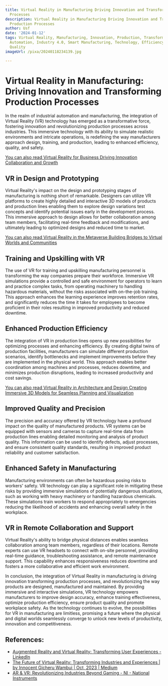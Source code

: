 ```yaml
---
title: Virtual Reality in Manufacturing Driving Innovation and Transforming Production
  Processes
description: Virtual Reality in Manufacturing Driving Innovation and Transforming
  Production Processes
author: Usf
date: '2024-01-12'
tags: Virtual Reality, Manufacturing, Innovation, Production, Transformation, Digitalization,
  Automation, Industry 4.0, Smart Manufacturing, Technology, Efficiency, Productivity,
  Quality
imageUrl: /pixa/20240118234139.jpg

---
```

# Virtual Reality in Manufacturing: Driving Innovation and Transforming Production Processes

In the realm of industrial automation  and manufacturing, the integration of Virtual Reality (VR) technology has emerged as a transformative force, fostering innovation and revolutionizing production processes across industries. This immersive technology with its ability to simulate realistic environments and intricate operations, is redefining the way manufacturers approach design, training, and production, leading to enhanced efficiency, quality, and safety.

[You can also read Virtual Reality for Business Driving Innovation Collaboration  and Growth](Virtual%20Reality%20for%20Business%20Driving%20Innovation%2C%20Collaboration%2C%20and%20Growth)


## VR in  Design and Prototyping
Virtual Reality's  impact on the design and prototyping stages of  manufacturing is nothing short of remarkable.  Designers can utilize VR platforms to create highly detailed and interactive 3D models of products and production lines enabling them to explore design variations test  concepts and identify potential  issues early in the development process. This immersive approach to design allows for better collaboration among team members, facilitating real-time  feedback and modifications,  and ultimately leading to optimized designs and reduced time to market.

[You can also  read Virtual Reality in  the  Metaverse Building Bridges to Virtual Worlds and Communities](Virtual%20Reality%20in%20the%20Metaverse%20Building%20Bridges%20to%20Virtual%20Worlds%20and%20Communities)


## Training and Upskilling with VR
The use of VR for training  and upskilling manufacturing personnel  is transforming the way companies  prepare  their workforce. Immersive VR simulations  provide a  controlled and safe environment for operators to learn and practice complex  tasks, from operating machinery to handling hazardous materials, without the risks associated  with on-the-job  training. This  approach enhances  the learning experience improves retention rates, and significantly reduces the time it  takes for employees to become proficient in their roles resulting in  improved productivity and reduced downtime.

## Enhanced Production Efficiency
The integration of  VR in production lines opens up new possibilities for optimizing processes and enhancing efficiency. By creating digital twins of production facilities, manufacturers can simulate different production scenarios, identify bottlenecks and implement improvements before they are implemented in the physical world. This approach  enables better coordination among machines and processes, reduces  downtime, and minimizes production disruptions, leading to increased  productivity and cost savings.

[You can also read Virtual Reality in Architecture and Design  Creating Immersive 3D Models for Seamless Planning and Visualization](Virtual%20Reality%20in%20Architecture%20and%20Design%20Creating%20Immersive%203D%20Models%20for%20Seamless%20Planning%20and%20Visualization)


## Improved Quality and Precision
The precision and accuracy offered by VR technology have a profound  impact on the quality of manufactured products. VR systems can be equipped with sensors and  cameras to capture real-time  data from production lines enabling detailed  monitoring and analysis of  product quality. This information can be used to identify defects, adjust processes, and ensure consistent quality  standards, resulting  in improved product reliability and customer satisfaction.

## Enhanced Safety  in Manufacturing
Manufacturing environments can often be hazardous posing risks to workers' safety. VR technology can play  a significant role in mitigating these risks by providing immersive simulations  of potentially  dangerous situations, such as working with heavy machinery  or handling hazardous chemicals. These simulations train workers to respond appropriately to  emergencies reducing the likelihood of accidents and enhancing overall  safety in  the workplace.

## VR in Remote Collaboration  and Support
Virtual Reality's ability to bridge physical distances enables seamless collaboration among team members, regardless  of their locations. Remote  experts can use VR  headsets to connect with on-site personnel, providing real-time guidance, troubleshooting assistance, and remote maintenance support. This  capability enhances responsiveness  reduces downtime and fosters a more collaborative and efficient work  environment.

In conclusion, the integration of Virtual Reality in manufacturing is driving  innovation transforming production processes, and revolutionizing the way products are designed, manufactured and maintained. By providing immersive and interactive  simulations, VR technology empowers manufacturers to improve  design  accuracy, enhance  training effectiveness, optimize production efficiency,  ensure product quality and promote workplace safety. As the technology continues to evolve, the possibilities for  VR  in manufacturing are limitless, promising a future where the physical and digital  worlds seamlessly converge to unlock new levels of productivity, innovation and competitiveness.

## References:
- [Augmented Reality and Virtual Reality: Transforming User Experiences - LinkedIn](https://www.linkedin.com/pulse/augmented-reality-virtual-transforming-user-experiences)
- [The Future of Virtual Reality: Transforming Industries and Experiences | by Innocent Gicheru Wambui | Oct, 2023 | Medium](https://medium.com/@innohgicheru/the-future-of-virtual-reality-transforming-industries-and-experiences-d8396ea4a6b8)
- [AR & VR: Revolutionizing Industries Beyond Gaming - NI - National Instruments](https://www.ni.com/en/perspectives/ar-vr-revolutionizing-industries-beyond-gaming.html)
